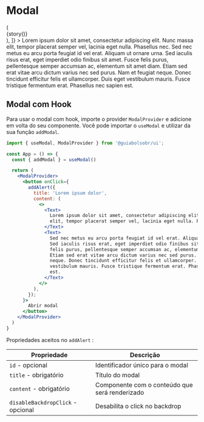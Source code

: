 
<Meta title="Notification/Modal" component={Modal} />

# Modal

<Preview>
  <Story
    name="Modal"
    decorators={[
      story => (
        <div
          style={{
            minHeight: '400px',
          }}
        >
          {story()}
        </div>
      ),
    ]}
  >
    <Modal id="blank" title="Lorem ipsum dolor" type="blank">
      <Text>
        Lorem ipsum dolor sit amet, consectetur adipiscing elit. Nunc massa
        elit, tempor placerat semper vel, lacinia eget nulla. Phasellus nec.
      </Text>
      <Text>
        Sed nec metus eu arcu porta feugiat id vel erat. Aliquam ut ornare urna.
        Sed iaculis risus erat, eget imperdiet odio finibus sit amet. Fusce
        felis purus, pellentesque semper accumsan ac, elementum sit amet diam.
        Etiam sed erat vitae arcu dictum varius nec sed purus. Nam et feugiat
        neque. Donec tincidunt efficitur felis et ullamcorper. Duis eget
        vestibulum mauris. Fusce tristique fermentum erat. Phasellus nec sapien
        est.
      </Text>
    </Modal>
  </Story>
</Preview>

## Modal com Hook

Para usar o modal com hook, importe o provider `ModalProvider` e adicione em volta do seu componente. Você pode importar o `useModal` e utilizar da sua função `addModal`.

```jsx
import { useModal, ModalProvider } from '@guiabolsobr/ui';

const App = () => {
  const { addModal } = useModal()

  return (
    <ModalProvider>
      <button onClick={
        addAlert({
          title: 'Lorem ipsum dolor',
          content: (
            <>
              <Text>
                Lorem ipsum dolor sit amet, consectetur adipiscing elit. Nunc massa
                elit, tempor placerat semper vel, lacinia eget nulla. Phasellus nec.
              </Text>
              <Text>
                Sed nec metus eu arcu porta feugiat id vel erat. Aliquam ut ornare urna.
                Sed iaculis risus erat, eget imperdiet odio finibus sit amet. Fusce
                felis purus, pellentesque semper accumsan ac, elementum sit amet diam.
                Etiam sed erat vitae arcu dictum varius nec sed purus. Nam et feugiat
                neque. Donec tincidunt efficitur felis et ullamcorper. Duis eget
                vestibulum mauris. Fusce tristique fermentum erat. Phasellus nec sapien
                est.
              </Text>
            </>
          ),
        });
      }>
        Abrir modal
      </button>
    </ModalProvider>
  )
}
```

Propriedades aceitos no `addAlert` :

| Propriedade                       | Descrição                                      |
| --------------------------------- | ---------------------------------------------- |
| `id` - opcional                   | Identificador único para o modal               |
| `title` - obrigatório             | Título do modal                                |
| `content` - obrigatório           | Componente com o conteúdo que será renderizado |
| `disableBackdropClick` - opcional | Desabilita o click no backdrop                 |
